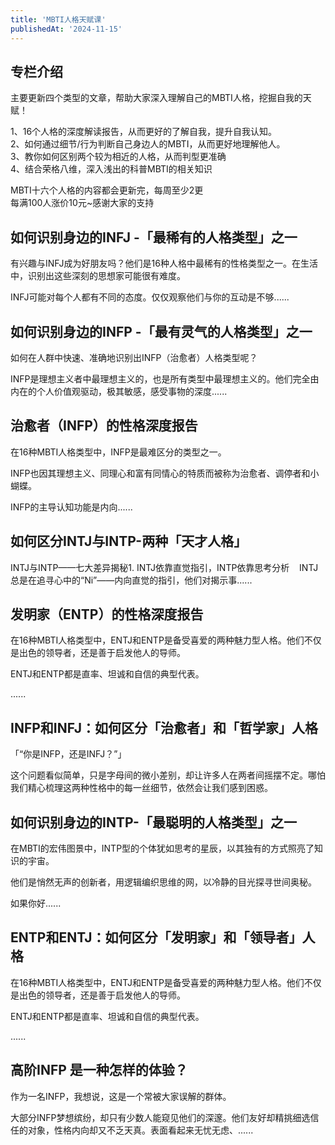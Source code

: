 ```yaml
---
title: 'MBTI人格天赋课'
publishedAt: '2024-11-15'
---
```


## 专栏介绍

主要更新四个类型的文章，帮助大家深入理解自己的MBTI人格，挖掘自我的天赋！  
  
1、16个人格的深度解读报告，从而更好的了解自我，提升自我认知。  
2、如何通过细节/行为判断自己身边人的MBTI，从而更好地理解他人。  
3、教你如何区别两个较为相近的人格，从而判型更准确  
4、结合荣格八维，深入浅出的科普MBTI的相关知识  
  
MBTI十六个人格的内容都会更新完，每周至少2更  
每满100人涨价10元~感谢大家的支持

## 如何识别身边的INFJ -「最稀有的人格类型」之一
有兴趣与INFJ成为好朋友吗？他们是16种人格中最稀有的性格类型之一。在生活中，识别出这些深刻的思想家可能很有难度。

INFJ可能对每个人都有不同的态度。仅仅观察他们与你的互动是不够......

## 如何识别身边的INFP -「最有灵气的人格类型」之一
如何在人群中快速、准确地识别出INFP（治愈者）人格类型呢？

INFP是理想主义者中最理想主义的，也是所有类型中最理想主义的。他们完全由内在的个人价值观驱动，极其敏感，感受事物的深度......

## 治愈者（INFP）的性格深度报告
在16种MBTI人格类型中，INFP是最难区分的类型之一。

INFP也因其理想主义、同理心和富有同情心的特质而被称为治愈者、调停者和小蝴蝶。

INFP的主导认知功能是内向......

## ​如何区分INTJ与INTP-两种「天才人格」
INTJ与INTP——七大差异揭秘1. INTJ依靠直觉指引，INTP依靠思考分析    INTJ总是在追寻心中的“Ni”——内向直觉的指引，他们对揭示事......

## 发明家（ENTP）的性格深度报告
在16种MBTI人格类型中，ENTJ和ENTP是备受喜爱的两种魅力型人格。他们不仅是出色的领导者，还是善于启发他人的导师。

ENTJ和ENTP都是直率、坦诚和自信的典型代表。

......

## INFP和INFJ：如何区分「治愈者」和「哲学家」人格
「“你是INFP，还是INFJ？”」

这个问题看似简单，只是字母间的微小差别，却让许多人在两者间摇摆不定。哪怕我们精心梳理这两种性格中的每一丝细节，依然会让我们感到困惑。

## 如何识别身边的INTP-「最聪明的人格类型」之一
在MBTI的宏伟图景中，INTP型的个体犹如思考的星辰，以其独有的方式照亮了知识的宇宙。

他们是悄然无声的创新者，用逻辑编织思维的网，以冷静的目光探寻世间奥秘。

如果你好......

## ENTP和ENTJ：如何区分「发明家」和「领导者」人格
在16种MBTI人格类型中，ENTJ和ENTP是备受喜爱的两种魅力型人格。他们不仅是出色的领导者，还是善于启发他人的导师。

ENTJ和ENTP都是直率、坦诚和自信的典型代表。

......

## 高阶INFP 是一种怎样的体验？
作为一名INFP，我想说，这是一个常被大家误解的群体。

大部分INFP梦想缤纷，却只有少数人能窥见他们的深邃。他们友好却精挑细选信任的对象，性格内向却又不乏天真。表面看起来无忧无虑、......

